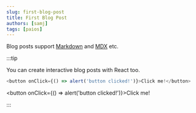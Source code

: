 ```yaml
---
slug: first-blog-post
title: First Blog Post
authors: [samj]
tags: [paios]
---
```


Blog posts support [Markdown](https://docusaurus.io/docs/markdown-features) and [MDX](https://mdxjs.com/) etc.

:::tip

You can create interactive blog posts with React too.

```js
<button onClick={() => alert('button clicked!')}>Click me!</button>
```

<button onClick={() => alert('button clicked!')}>Click me!</button>

:::
